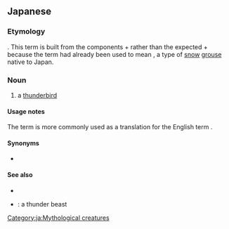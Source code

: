 ==Japanese==
{{ja-kanjitab|らい|じん|ちょう|yomi=o}}

===Etymology===
{{calque|ja|雷神鳥|etyl term=thunderbird|etyl lang=en|sort=らいじんちょう}}. This term is built from the components {{l|ja|雷神|tr=''raijin''|gloss=thunder god}} + {{l|ja|鳥|tr=''chō''|gloss=bird}} rather than the expected {{l|ja|雷|tr=''rai''|gloss=thunder}} + {{l|ja|鳥|tr=''chō''|gloss=bird}} because the term {{l|ja|雷鳥}} had already been used to mean {{term|ptarmigan|rock ptarmigan}}, a type of [[snow]] [[grouse]] native to Japan.

===Noun===
{{ja-noun|らいじんちょう}}

# a [[thunderbird]]

====Usage notes====
The term {{ja-r|サンダーバード}} is more commonly used as a translation for the English term {{m|en|thunderbird}}.

====Synonyms====
* {{ja-r|サンダーバード}}

====See also====
* {{pedialite|サンダーバード (伝説の生物)|lang=ja}}
* {{ja-r|雷獣|らいじゅう}}: a thunder beast

[[Category:ja:Mythological creatures]]
